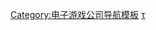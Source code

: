 {{Navbox
| name=Tri-Ace
| title=[[tri-Ace]]
| state = {{{state|}}}
| bodyclass=hlist

| group1= 游戏系列
| list1 =
* [[星海遊俠系列|-{zh-cn:星之海洋; zh-tw:星海遊俠;}-系列]]
* [[女神側身像|-{zh-cn:北欧女神; zh-hk:女神側身像; zh-tw:女神戰記;}-系列]]

| group2= 其他游戏
| list2 =
* {{le|凡人物語|Radiata Stories}}
* [[無盡探險]]
* [[永恆的盡頭]]
* [[迷宫的彼方]]
* [[梦幻之星Nova]]
* [[求生档案 -天空的彼端-|-{zh-cn:求生档案 -天空的彼端-; zh-tw:亡者戰記 -在另一側的天空下-;}-]]
* {{link-ja|天堂×地獄|Heaven×Inferno}}


| group3= 相关条目
| list3 =
* [[Tri-Crescendo]]
* {{link-ja|五反田義治}}
* [[樱庭统]]
* {{link-ja|則本真樹}}
* {{link-ja|初芝弘也}}
* {{link-ja|北尾雄一郎}}

}}<noinclude>
{{collapsible option}}

{{DEFAULTSORT:Tri-Ace}}
[[Category:电子游戏公司导航模板]]
[[Category:Tri-Ace|τ]]
</noinclude>